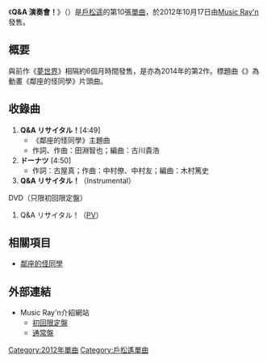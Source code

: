 {{Infobox Single 
| Name           = Q&A 演奏會！
| Original name  = {{lang|ja|Q&A リサイタル！}}
| Artist         = [[戶松遥|戶松遥]]
| Album          = [[Sunny_Side_Story|Sunny Side Story]]
| A-side         = 
| B-side         = ドーナツ
| Released       = 2012年10月17日
| Format         = [[單曲|單曲]]
| Recorded       = 2012年<br/>{{JPN}}
| Genre          = [[日本流行音樂|日本流行音樂]]、[[動畫歌曲|動畫歌曲]]
| Length         = 9分39秒
| Label          = [[Music_Ray'n|Music Ray'n]]
| Writer         = 
| Producer       =
| Certification  =
| Chart position = 
| Last single    = [[夢世界|夢世界]]<br/>（2012年）
| This single    = '''Q&A 演奏會！'''<br/>（2012年）
| Next single    = [[PACHI_PACHI_PARTY|PACHI PACHI PARTY]]<br/>（2013年）
}}

《'''Q&A 演奏會！'''》（{{lang-ja|Q&A リサイタル！}}）是[[戶松遥|戶松遥]]的第10張[[單曲|單曲]]，於2012年10月17日由[[Music_Ray'n|Music Ray'n]]發售。

== 概要 ==
與前作《[[夢世界|夢世界]]》相隔約6個月時間發售，是亦為2014年的第2作。標題曲《{{lang|ja|Q&A リサイタル！}}》為動畫《鄰座的怪同學》片頭曲。

== 收錄曲 ==
# '''Q&A リサイタル！'''[4:49]
#*《鄰座的怪同學》主題曲
#*作詞、作曲：田淵智也；編曲：古川貴浩
# '''ドーナツ''' [4:50]
#*作詞：古屋真；作曲：中村僚、中村友；編曲：木村篤史
# '''Q&A リサイタル！'''（Instrumental）

; DVD（只限初回限定盤）
# Q&A リサイタル！（[[音樂影片|PV]]）

== 相關項目 ==
* [[鄰座的怪同學|鄰座的怪同學]]

== 外部連結 ==
* Music Ray'n介紹網站
** [http://www.sonymusicshop.jp/m/item/itemShw.php?associate=SMO&cd=SMCL000000281 初回限定盤] {{Wayback|url=http://www.sonymusicshop.jp/m/item/itemShw.php?associate=SMO&cd=SMCL000000281 |date=20131030050839 }}
** [http://www.sonymusicshop.jp/m/item/itemShw.php?associate=SMO&cd=SMCL000000283 通常盤] {{Wayback|url=http://www.sonymusicshop.jp/m/item/itemShw.php?associate=SMO&cd=SMCL000000283 |date=20131030004610 }}

{{戶松遥}}
{{DEFAULTSORT:Q&A Recital}}
[[Category:2012年單曲|Category:2012年單曲]]
[[Category:戶松遙單曲|Category:戶松遙單曲]]